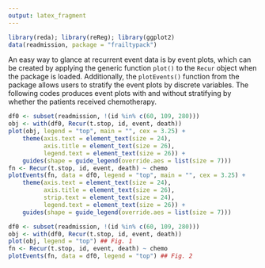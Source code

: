 ```yaml
---
output: latex_fragment
---
```


```R
library(reda); library(reReg); library(ggplot2)
data(readmission, package = "frailtypack")
```

An easy way to glance at recurrent event data is by event plots,
which can be created by applying the generic function `plot()` to the `Recur` object
when the \pkg{reReg} package is loaded. 
Additionally, the `plotEvents()` function from the \pkg{reReg} package allows users to 
stratify the event plots by discrete variables.
The following codes produces event plots with and without
stratifying  by whether the patients received chemotherapy.
    
```R
df0 <- subset(readmission, !(id %in% c(60, 109, 280)))
obj <- with(df0, Recur(t.stop, id, event, death))
plot(obj, legend = "top", main = "", cex = 3.25) +
    theme(axis.text = element_text(size = 24),
          axis.title = element_text(size = 26),
          legend.text = element_text(size = 26)) +
    guides(shape = guide_legend(override.aes = list(size = 7)))
fn <- Recur(t.stop, id, event, death) ~ chemo
plotEvents(fn, data = df0, legend = "top", main = "", cex = 3.25) +
    theme(axis.text = element_text(size = 24),
          axis.title = element_text(size = 26),
          strip.text = element_text(size = 24),
          legend.text = element_text(size = 26)) +
    guides(shape = guide_legend(override.aes = list(size = 7)))
```
```R
df0 <- subset(readmission, !(id %in% c(60, 109, 280)))
obj <- with(df0, Recur(t.stop, id, event, death))
plot(obj, legend = "top") ## Fig. 1
fn <- Recur(t.stop, id, event, death) ~ chemo
plotEvents(fn, data = df0, legend = "top") ## Fig. 2
```
\vspace*{-.3cm}	
\begin{figure}[H]
    \centering
    \begin{minipage}{0.245\textwidth}
        \centering
        \includegraphics[scale = .125]{images/ep-1}
        \caption{No stratification}
    \end{minipage}\hfill
    \begin{minipage}{0.245\textwidth}
        \centering
        \includegraphics[scale = .125]{images/ep-2}
        \caption{Stratified by `chemo`.}
    \end{minipage}
\end{figure}
	